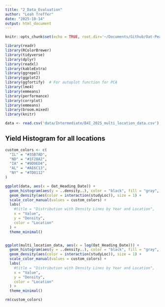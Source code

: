 ```yaml
---
title: "2_Data_Evaluation"
author: "Leah Treffer"
date: "2025-10-14"
output: html_document
---
```


```r
knitr::opts_chunk$set(echo = TRUE, root.dir='~/Documents/Github/Oat-Pea_Intercrop')
```

```r
library(readr)
library(RColorBrewer)
library(tidyverse)
library(dplyr)
library(readxl)
library(kableExtra)
library(ggrepel)
library(ggplot2)
library(ggfortify)  # For autoplot function for PCA
library(lme4)
library(emmeans)
library(performance)
library(corrplot)
library(emmeans)
library(broom.mixed)
library(knitr)
```

```r
data <- read.csv('data/Intermediate/B4I_2025_multi_location_data.csv')
```

## Yield Histogram for all locations
```r
custom_colors <- c(
  "IL" = "#35B7AD",  
  "ND" = "#1F28A2",  
  "IA" = "#9D9ED4", 
  "AL" = "#AE6C13",  
  "NY" = "#7D0112"
)

ggplot(data, aes(x = Oat_Heading_Date)) +
  geom_histogram(aes(y = ..density..), color = "black", fill = "gray", bins = 30, alpha = 0.5) +
  geom_density(aes(color = interaction(studyLoc)), size = 1) +
  scale_color_manual(values = custom_colors) +
  labs(
    #title = "Distribution with Density Lines by Year and Location",
    x = "Value",
    y = "Density",
    color = "Location"
  ) +
  theme_minimal()


ggplot(multi_location_data, aes(x = log(Oat_Heading_Date))) +
  geom_histogram(aes(y = ..density..), color = "black", fill = "gray", bins = 30, alpha = 0.5) +
  geom_density(aes(color = interaction(studyLoc)), size = 1) +
  scale_color_manual(values = custom_colors) +
  labs(
    #title = "Distribution with Density Lines by Year and Location",
    x = "Value",
    y = "Density",
    color = "Location"
  ) +
  theme_minimal()

rm(custom_colors)


```
